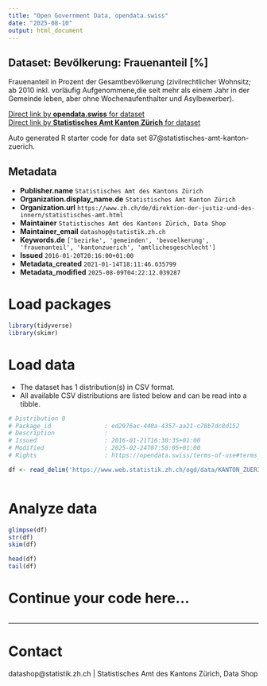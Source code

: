 ```yaml
---
title: "Open Government Data, opendata.swiss"
date: "2025-08-10"
output: html_document
---
```


## Dataset: Bevölkerung: Frauenanteil [%]

Frauenanteil in Prozent der Gesamtbevölkerung (zivilrechtlicher Wohnsitz; ab 2010 inkl. vorläufig Aufgenommene,die seit mehr als einem Jahr in der Gemeinde leben, aber ohne Wochenaufenthalter und Asylbewerber). 

[Direct link by **opendata.swiss** for dataset](https://opendata.swiss/de/dataset/bevolkerung-frauenanteil)<br>
[Direct link by **Statistisches Amt Kanton Zürich** for dataset](https://www.zh.ch/de/politik-staat/gemeinden/gemeindeportraet.html)

Auto generated R starter code for data set 87@statistisches-amt-kanton-zuerich.

## Metadata

- **Publisher.name** `Statistisches Amt des Kantons Zürich`
- **Organization.display_name.de** `Statistisches Amt Kanton Zürich`
- **Organization.url** `https://www.zh.ch/de/direktion-der-justiz-und-des-innern/statistisches-amt.html`
- **Maintainer** `Statistisches Amt des Kantons Zürich, Data Shop`
- **Maintainer_email** `datashop@statistik.zh.ch`
- **Keywords.de** `['bezirke', 'gemeinden', 'bevoelkerung', 'frauenanteil', 'kantonzuerich', 'amtlichesgeschlecht']`
- **Issued** `2016-01-20T20:16:00+01:00`
- **Metadata_created** `2021-01-14T18:11:46.635799`
- **Metadata_modified** `2025-08-09T04:22:12.039287`


# Load packages

```r

library(tidyverse)
library(skimr)

```

# Load data

-   The dataset has 1 distribution(s) in CSV format.
-   All available CSV distributions are listed below and can be read into a tibble.

```r

# Distribution 0
# Package_id               : ed2976ac-440a-4357-aa21-c78b7dc8d152
# Description              : 
# Issued                   : 2016-01-21T16:30:35+01:00
# Modified                 : 2025-02-24T07:58:05+01:00
# Rights                   : https://opendata.swiss/terms-of-use#terms_by

df <- read_delim('https://www.web.statistik.zh.ch/ogd/data/KANTON_ZUERICH_206.csv')



```

# Analyze data

```r

glimpse(df)
str(df)
skim(df)

head(df)
tail(df)

```

# Continue your code here...

```r

```

------------------------------------------------------------------------

# Contact

datashop@statistik.zh.ch | Statistisches Amt des Kantons Zürich, Data Shop
